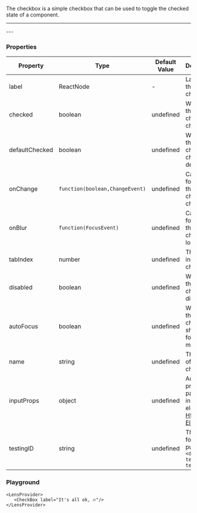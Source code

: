 
The checkbox is a simple checkbox that can be used to toggle the checked state of a component.

---
<LensProvider>
    <CheckBox label="It's all ok, 🔥"/>
</LensProvider>
---

### Properties

|Property|Type|Default Value|Description|Required|
|---|---|---|---|---|
|label|ReactNode|-|Label for the checkbox|Yes|
|checked|boolean|undefined|Whether the checkbox is checked|No|
|defaultChecked|boolean|undefined|Whether the checkbox is checked by default|No|
|onChange|`function(boolean,ChangeEvent)`|undefined|Callback for when the checkbox changes|No|
|onBlur |`function(FocusEvent)`|undefined|Callback for when the checkbox loses focus|No|
|tabIndex|number|undefined|The tab index of the checkbox|No|
|disabled|boolean|undefined|Whether the checkbox is disabled|No|
|autoFocus|boolean|undefined|Whether the checkbox should be focused on mount|No|
|name|string|undefined|The name of the checkbox|No|
|inputProps|object|undefined|Additional props to pass to the input element [Html Input Element](https://developer.mozilla.org/en-US/docs/Web/HTML/Element/input#Attributes)|No|
|testingID| string | undefined | The id used for testing purposes.<br/>`<div data-testid="my-test-id"/>` |No|

### Playground

```tsx live
<LensProvider>
   <CheckBox label="It's all ok, 🔥"/>
</LensProvider>
```